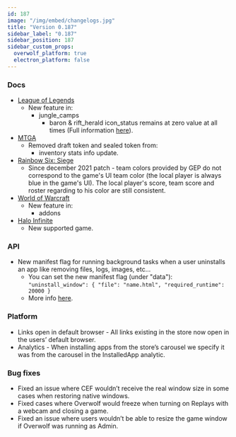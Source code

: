 ```yaml
---
id: 187
image: "/img/embed/changelogs.jpg"
title: "Version 0.187"
sidebar_label: "0.187"
sidebar_position: 187
sidebar_custom_props:
  overwolf_platform: true
  electron_platform: false
---
```


### Docs

* [League of Legends](/api/games/events/league-of-legends)
  * New feature in:
    * jungle_camps
      * baron & rift_herald icon_status remains at zero value at all times (Full information [here](https://github.com/overwolf/overwolf.github.io/blob/source/docs/games-events-league-of-legends.md#jungle_camp-note)).
* [MTGA](/api/games/events/magic-the-gathering-arena)
  * Removed draft token and sealed token from:
    * inventory stats info update.
* [Rainbow Six: Siege](/api/games/events/rainbow-six-siege)
  * Since december 2021 patch - team colors provided by GEP do not correspond to the game's UI team color (the local player is always blue in the game's UI). The local player's score, team score and roster regarding to his color are still consistent.
* [World of Warcraft](/api/games/events/world-of-warcraft)
  * New feature in:
    * addons
* [Halo Infinite](/api/games/events/halo-infinite)
  * New supported game.

### API

* New manifest flag for running background tasks when a user uninstalls an app like removing files, logs, images, etc...
  * You can set the new manifest flag (under "data"):  
    `"uninstall_window": { "file": "name.html", "required_runtime": 20000 }`
  * More info [here](/api/manifest#uninstall_window-object).

### Platform

* Links open in default browser - All links existing in the store now open in the users’ default browser.
* Analytics - When installing apps from the store’s carousel we specify it was from the carousel in the InstalledApp analytic.

### Bug fixes

* Fixed an issue where CEF wouldn’t receive the real window size in some cases when restoring native windows.
* Fixed cases where Overwolf would freeze when turning on Replays with a webcam and closing a game.
* Fixed an issue where users wouldn’t be able to resize the game window if Overwolf was running as Admin.

